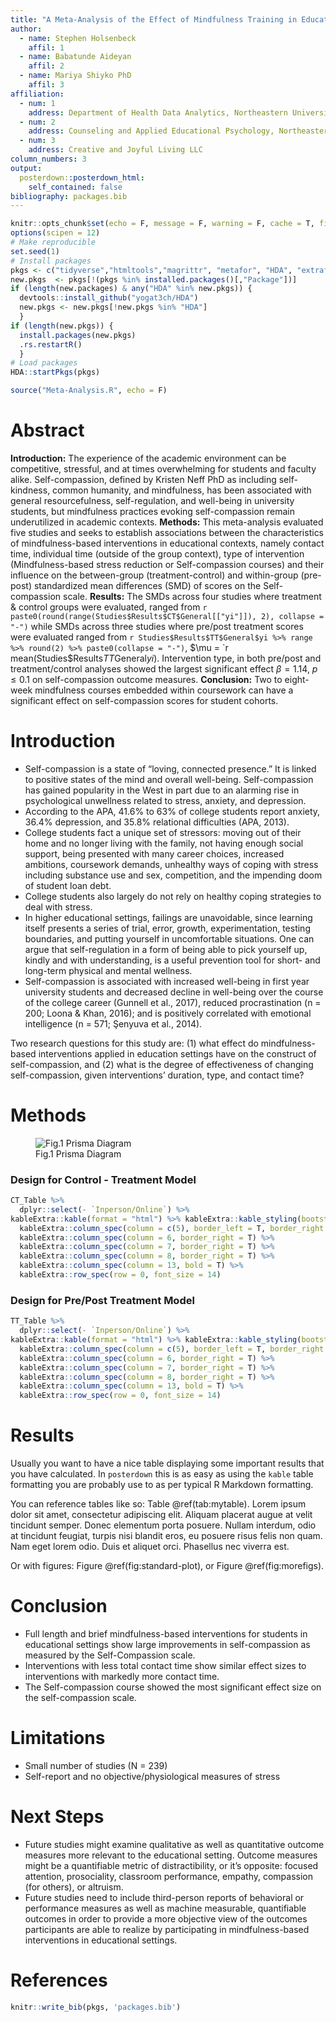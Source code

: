 ```yaml
---
title: "A Meta-Analysis of the Effect of Mindfulness Training in Education on Self-Compassion"
author:
  - name: Stephen Holsenbeck
    affil: 1
  - name: Babatunde Aideyan
    affil: 2
  - name: Mariya Shiyko PhD
    affil: 3
affiliation:
  - num: 1
    address: Department of Health Data Analytics, Northeastern University; Boston, MA
  - num: 2
    address: Counseling and Applied Educational Psychology, Northeastern University; Boston, MA
  - num: 3
    address: Creative and Joyful Living LLC
column_numbers: 3
output: 
  posterdown::posterdown_html:
    self_contained: false
bibliography: packages.bib
---
```


```r
knitr::opts_chunk$set(echo = F, message = F, warning = F, cache = T, fig.align = 'center', fig.height = 5, fig.width = 7.5, tidy = T, tidy.opts = list(width.cutoff = 80))
options(scipen = 12)
# Make reproducible
set.seed(1)
# Install packages
pkgs <- c("tidyverse","htmltools","magrittr", "metafor", "HDA", "extrafont")
new.pkgs  <- pkgs[!(pkgs %in% installed.packages()[,"Package"])]
if (length(new.packages) & any("HDA" %in% new.pkgs)) {
  devtools::install_github("yogat3ch/HDA")
  new.pkgs <- new.pkgs[!new.pkgs %in% "HDA"]
  }
if (length(new.pkgs)) {
  install.packages(new.pkgs)
  .rs.restartR()
  }
# Load packages
HDA::startPkgs(pkgs)
```
```r
source("Meta-Analysis.R", echo = F)
```

# Abstract

**Introduction:** The experience of the academic environment can be competitive, stressful, and at times overwhelming for students and faculty alike. Self-compassion, defined by Kristen Neff PhD as including self-kindness, common humanity, and mindfulness, has been associated with general resourcefulness, self-regulation, and well-being in university students, but mindfulness practices evoking self-compassion remain underutilized in academic contexts. **Methods:** This meta-analysis evaluated five studies and seeks to establish associations between the characteristics of mindfulness-based interventions in educational contexts, namely contact time, individual time (outside of the group context), type of intervention (Mindfulness-based stress reduction or Self-compassion courses) and their influence on the between-group (treatment-control) and within-group (pre-post) standardized mean differences (SMD) of scores on the Self-compassion scale. **Results:** The SMDs across four studies where treatment & control groups were evaluated, ranged from `r  paste0(round(range(Studies$Results$CT$General[["yi"]]), 2), collapse = "-")` while SMDs across three studies where pre/post treatment scores were evaluated ranged from `r Studies$Results$TT$General$yi %>% range %>% round(2) %>% paste0(collapse = "-")`, $\mu = `r mean(Studies$Results$TT$General$yi) %>% round(2)`$.  Intervention type, in both pre/post and treatment/control analyses showed the largest significant effect $\beta= 1.14$, $p \leq 0.1$ on self-compassion outcome measures. **Conclusion:** Two to eight-week mindfulness courses embedded within coursework can have a significant effect on self-compassion scores for student cohorts.

# Introduction
- Self-compassion is a state of “loving, connected presence.” It is linked to positive states of the mind and overall well-being. Self-compassion has gained popularity in the West in part due to an alarming rise in psychological unwellness related to stress, anxiety, and depression. 
- According to the APA, 41.6% to 63% of college students report anxiety, 36.4% depression, and 35.8% relational difficulties (APA, 2013).
- College students fact a unique set of stressors: moving out of their home and no longer living with the family, not having enough social support, being presented with many career choices, increased ambitions, coursework demands, unhealthy ways of coping with stress including substance use and sex, competition, and the impending doom of student loan debt.
- College students also largely do not rely on healthy coping strategies to deal with stress. 
- In higher educational settings, failings are unavoidable, since learning itself presents a series of trial, error, growth, experimentation, testing boundaries, and putting yourself in uncomfortable situations. One can argue that self-regulation in a form of being able to pick yourself up, kindly and with understanding, is a useful prevention tool for short- and long-term physical and mental wellness. 
- Self-compassion is associated with increased well-being in first year university students and decreased decline in well-being over the course of the college career (Gunnell et al., 2017), reduced procrastination (n = 200; Loona & Khan, 2016); and is positively correlated with emotional intelligence (n = 571; Şenyuva et al., 2014).

Two research questions for this study are: (1) what effect do mindfulness-based interventions applied in education settings have on the construct of self-compassion, and (2) what is the degree of effectiveness of changing self-compassion, given interventions’ duration, type, and contact time?


# Methods
![Fig.1 Prisma Diagram](PrismaDiagram.png)

### Design for Control - Treatment Model
```r

CT_Table %>%
  dplyr::select(- `Inperson/Online`) %>% 
kableExtra::kable(format = "html") %>% kableExtra::kable_styling(bootstrap_options = "striped", full_width = T, position = "center", font_size = 12) %>%
  kableExtra::column_spec(column = c(5), border_left = T, border_right = F) %>% 
  kableExtra::column_spec(column = 6, border_right = T) %>% 
  kableExtra::column_spec(column = 7, border_right = T) %>% 
  kableExtra::column_spec(column = 8, border_right = T) %>% 
  kableExtra::column_spec(column = 13, bold = T) %>%
  kableExtra::row_spec(row = 0, font_size = 14)
```

### Design for Pre/Post Treatment Model
```r
TT_Table %>%
  dplyr::select(- `Inperson/Online`) %>% 
kableExtra::kable(format = "html") %>% kableExtra::kable_styling(bootstrap_options = "striped", full_width = T, position = "center", font_size = 12) %>%
  kableExtra::column_spec(column = c(5), border_left = T, border_right = F) %>% 
  kableExtra::column_spec(column = 6, border_right = T) %>% 
  kableExtra::column_spec(column = 7, border_right = T) %>% 
  kableExtra::column_spec(column = 8, border_right = T) %>% 
  kableExtra::column_spec(column = 13, bold = T) %>%
  kableExtra::row_spec(row = 0, font_size = 14)
```
<!-- <iframe src="https://docs.google.com/spreadsheets/d/e/2PACX-1vS962Ys563I18H36KQWR2lg7l2wQbkh8Bkt-Ib0ler7ABdyIjA7wH8qgjSYj-SCE0Sn2wcm_HBEsgQY/pubhtml?gid=2047158368&amp;single=true&amp;widget=false&amp;chrome=false&amp;headers=false&amp;range=A1:N5" width="100%" height = "300px"></iframe> -->


# Results

Usually you want to have a nice table displaying some important results that you have calculated. In `posterdown` this is as easy as using the `kable` table formatting you are probably use to as per typical R Markdown formatting.

You can reference tables like so: Table \@ref(tab:mytable). Lorem ipsum dolor sit amet, consectetur adipiscing elit. Aliquam placerat augue at velit tincidunt semper. Donec elementum porta posuere. Nullam interdum, odio at tincidunt feugiat, turpis nisi blandit eros, eu posuere risus felis non quam. Nam eget lorem odio. Duis et aliquet orci. Phasellus nec viverra est.


Or with figures: Figure \@ref(fig:standard-plot), or Figure \@ref(fig:morefigs).

# Conclusion

- Full length and brief mindfulness-based interventions for students in educational settings show large improvements in self-compassion as measured by the Self-Compassion scale. 
- Interventions with less total contact time show similar effect sizes to interventions with markedly more contact time. 
- The Self-compassion course showed the most significant effect size on the self-compassion scale.



# Limitations

- Small number of studies (N = 239)
- Self-report and no objective/physiological measures of stress

# Next Steps 
- Future studies might examine qualitative as well as quantitative outcome measures more relevant to the educational setting. Outcome measures might be a quantifiable metric of distractibility, or it’s opposite: focused attention, prosociality, classroom performance, empathy, compassion (for others), or altruism.
- Future studies need to include third-person reports of behavioral or performance measures as well as machine measurable, quantifiable outcomes in order to provide a more objective view of the outcomes participants are able to realize by participating in mindfulness-based interventions in educational settings. 

# References
```r
knitr::write_bib(pkgs, 'packages.bib')
```